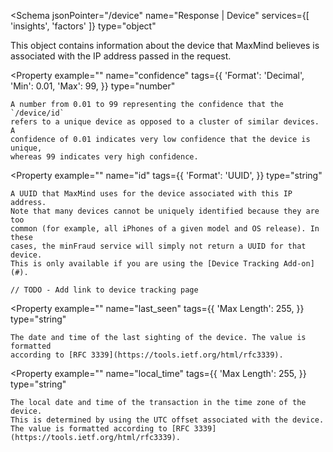 <Schema
  jsonPointer="/device"
  name="Response | Device"
  services={[
    'insights',
    'factors'
  ]}
  type="object"
>
  This object contains information about the device that MaxMind believes is
  associated with the IP address passed in the request.

  <Property
    example=""
    name="confidence"
    tags={{
      'Format': 'Decimal',
      'Min': 0.01,
      'Max': 99,
    }}
    type="number"
  >
    A number from 0.01 to 99 representing the confidence that the `/device/id`
    refers to a unique device as opposed to a cluster of similar devices. A
    confidence of 0.01 indicates very low confidence that the device is unique,
    whereas 99 indicates very high confidence.
  </Property>

  <Property
    example=""
    name="id"
    tags={{
      'Format': 'UUID',
    }}
    type="string"
  >
    A UUID that MaxMind uses for the device associated with this IP address.
    Note that many devices cannot be uniquely identified because they are too
    common (for example, all iPhones of a given model and OS release). In these
    cases, the minFraud service will simply not return a UUID for that device.
    This is only available if you are using the [Device Tracking Add-on](#).

    // TODO - Add link to device tracking page
  </Property>

  <Property
    example=""
    name="last_seen"
    tags={{
      'Max Length': 255,
    }}
    type="string"
  >
    The date and time of the last sighting of the device. The value is formatted
    according to [RFC 3339](https://tools.ietf.org/html/rfc3339).
  </Property>

  <Property
    example=""
    name="local_time"
    tags={{
      'Max Length': 255,
    }}
    type="string"
  >
    The local date and time of the transaction in the time zone of the device.
    This is determined by using the UTC offset associated with the device.
    The value is formatted according to [RFC 3339](https://tools.ietf.org/html/rfc3339).
  </Property>
</Schema>
